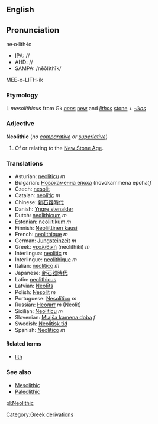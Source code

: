 ==English==
{{Wikipedia}}
==Pronunciation==
ne·o·lith·ic
*IPA: //
*AHD: //
*SAMPA: /nēōlĭthīk/
MEE-o-LITH-ik<!--
{{audio|en-int}}
{{audio|en-au}}
{{audio|en-be}}-->

=== Etymology ===

L ''mesolithicus'' from Gk ''[[neos]]'' [[new]] and ''[[lithos]]'' [[stone]] + ''[[-ikos]]''

===Adjective===
'''Neolithic''' (''no [[comparative]] or [[superlative]]'')

#Of or relating to the [[New Stone Age]].

=== Translations ===

*Asturian: [[neolíticu]] ''m''
*Bulgarian: [[Новокаменна епоха]] (novokammena epoha)''f''
*Czech: [[nesolit]]
*Catalan: [[neolític]] ''m''
*Chinese: [[新石器時代]]
*Danish: [[Yngre stenalder]]
*Dutch: [[neolithicum]] ''m''
*Estonian: [[neoliitikum]] ''m''
*Finnish: [[Neoliittinen kausi]]
*French: [[neolithique]] ''m''
*German: [[Jungsteinzeit]] ''m''
*Greek: [[νεολιθική]] (neolithiki) ''m''
*Interlingua: [[neolitic]] ''m''
*Interlingue: [[neolithique]] ''m''
*Italian: [[neolitico]] ''m''
*Japanese: [[新石器時代]]<!--(chu????)-->
*Latin: [[neolithicus]]
*Latvian: [[Neolīts]]
*Polish: [[Nesolit]] ''m''
*Portuguese: [[Nesolítico]] ''m''
*Russian: [[Неолит]] ''m'' (Neolit)
*Sicilian: [[Neoliticu]] ''m''
*Slovenian: [[Mlajša kamena doba]] ''f''
*Swedish: [[Neolitisk tid]]
*Spanish: [[Neolítico]] ''m''

====Related terms====
*[[lith]]

===See also===
*[[Mesolithic]]
*[[Paleolithic]]

[[Category:Greek derivations]]

[[pl:Neolithic]]